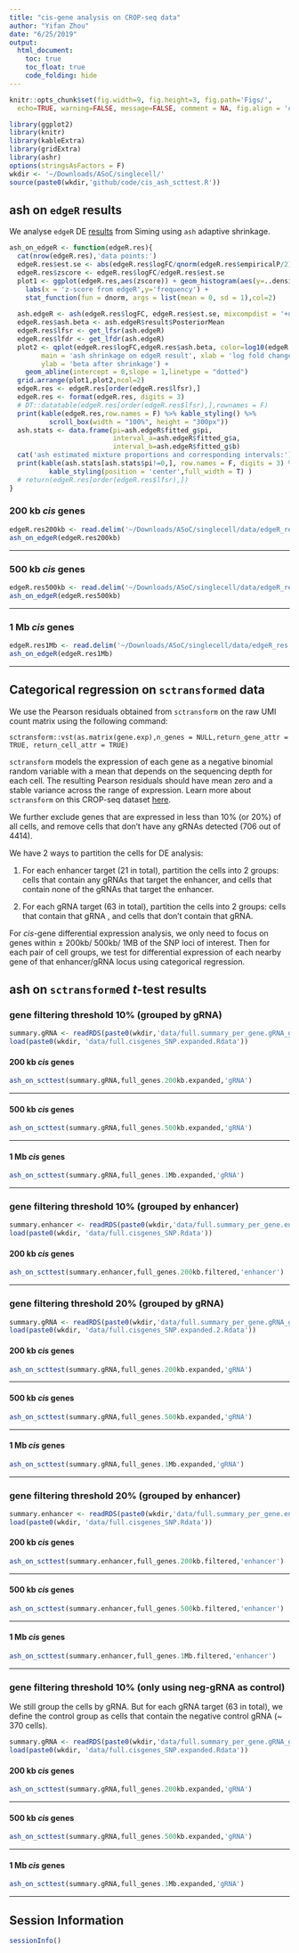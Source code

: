 ```yaml
---
title: "cis-gene analysis on CROP-seq data"
author: "Yifan Zhou"
date: "6/25/2019"
output:   
  html_document:
    toc: true
    toc_float: true
    code_folding: hide
---
```


```r
knitr::opts_chunk$set(fig.width=9, fig.height=3, fig.path='Figs/',
  echo=TRUE, warning=FALSE, message=FALSE, comment = NA, fig.align = 'center')
```

```r
library(ggplot2)
library(knitr)
library(kableExtra)
library(gridExtra)
library(ashr)
options(stringsAsFactors = F)
wkdir <- '~/Downloads/ASoC/singlecell/'
source(paste0(wkdir,'github/code/cis_ash_scttest.R'))
```

## ash on `edgeR` results

We analyse `edgeR` DE [results](https://simingz.github.io/cropseq/enrichment_gRNA-EdgeR-QLF_permutation.html) from Siming using `ash` adaptive shrinkage.

```r
ash_on_edgeR <- function(edgeR.res){
  cat(nrow(edgeR.res),'data points:')
  edgeR.res$est.se <- abs(edgeR.res$logFC/qnorm(edgeR.res$empiricalP/2))
  edgeR.res$zscore <- edgeR.res$logFC/edgeR.res$est.se
  plot1 <- ggplot(edgeR.res,aes(zscore)) + geom_histogram(aes(y=..density..),bins = 20) +
    labs(x = 'z-score from edgeR',y='frequency') + 
    stat_function(fun = dnorm, args = list(mean = 0, sd = 1),col=2)
  
  ash.edgeR <- ash(edgeR.res$logFC, edgeR.res$est.se, mixcompdist = '+uniform')
  edgeR.res$ash.beta <- ash.edgeR$result$PosteriorMean
  edgeR.res$lfsr <- get_lfsr(ash.edgeR)
  edgeR.res$lfdr <- get_lfdr(ash.edgeR)
  plot2 <- qplot(edgeR.res$logFC,edgeR.res$ash.beta, color=log10(edgeR.res$lfsr), 
        main = 'ash shrinkage on edgeR result', xlab = 'log fold change',
        ylab = 'beta after shrinkage') + 
    geom_abline(intercept = 0,slope = 1,linetype = "dotted")
  grid.arrange(plot1,plot2,ncol=2)
  edgeR.res <- edgeR.res[order(edgeR.res$lfsr),]
  edgeR.res <- format(edgeR.res, digits = 3)
  # DT::datatable(edgeR.res[order(edgeR.res$lfsr),],rownames = F)
  print(kable(edgeR.res,row.names = F) %>% kable_styling() %>%
          scroll_box(width = "100%", height = "300px"))
  ash.stats <- data.frame(pi=ash.edgeR$fitted_g$pi, 
                          interval_a=ash.edgeR$fitted_g$a,
                          interval_b=ash.edgeR$fitted_g$b)
  cat('ash estimated mixture proportions and corresponding intervals:')
  print(kable(ash.stats[ash.stats$pi!=0,], row.names = F, digits = 3) %>% 
          kable_styling(position = 'center',full_width = T) )
  # return(edgeR.res[order(edgeR.res$lfsr),])
}
```

### 200 kb _cis_ genes
```r
edgeR.res200kb <- read.delim('~/Downloads/ASoC/singlecell/data/edgeR_res.200kb.txt',header = T,sep = '\t')
ash_on_edgeR(edgeR.res200kb)
```

***

### 500 kb _cis_ genes
```r
edgeR.res500kb <- read.delim('~/Downloads/ASoC/singlecell/data/edgeR_res.500kb.txt',header = T,sep = '\t')
ash_on_edgeR(edgeR.res500kb)
```

***

### 1 Mb _cis_ genes
```r
edgeR.res1Mb <- read.delim('~/Downloads/ASoC/singlecell/data/edgeR_res.1Mb.txt',header = T,sep = '\t')
ash_on_edgeR(edgeR.res1Mb)
```

***

## Categorical regression on `sctransformed` data

We use the Pearson residuals obtained from `sctransform` on the raw UMI count matrix using the following command:
```
sctransform::vst(as.matrix(gene.exp),n_genes = NULL,return_gene_attr = TRUE, return_cell_attr = TRUE)
```

`sctransform` models the expression of each gene as a negative binomial random variable with a mean that depends on  the sequencing depth for each cell. The resulting Pearson residuals should have mean zero and a stable variance across the range of expression. Learn more about `sctransform` on this CROP-seq dataset [here](https://gradonion.github.io/CROP-seq/analysis_sctransform.html).

We further exclude genes that are expressed in less than 10% (or 20%) of all cells, and remove cells that don't have any gRNAs detected (706 out of 4414).

We have 2 ways to partition the cells for DE analysis:

1. For each enhancer target (21 in total), partition the cells into 2 groups: cells that contain any gRNAs that target the enhancer, and cells that contain none of the gRNAs that target the enhancer.

2. For each gRNA target (63 in total), partition the cells into 2 groups: cells that contain that gRNA , and cells that don't contain that gRNA.

For _cis_-gene differential expression analysis, we only need to focus on genes within $\pm$ 200kb/ 500kb/ 1MB of the SNP loci of interest. Then for each pair of cell groups, we test for differential expression of each nearby gene of that enhancer/gRNA locus using categorical regression.

## ash on `sctransform`ed _t_-test results

### gene filtering threshold 10% (grouped by gRNA)
```r
summary.gRNA <- readRDS(paste0(wkdir,'data/full.summary_per_gene.gRNA_grp.rds'))
load(paste0(wkdir, 'data/full.cisgenes_SNP.expanded.Rdata'))
```

#### 200 kb _cis_ genes
```r
ash_on_scttest(summary.gRNA,full_genes.200kb.expanded,'gRNA')
```

***

#### 500 kb _cis_ genes
```r
ash_on_scttest(summary.gRNA,full_genes.500kb.expanded,'gRNA')
```

***

#### 1 Mb _cis_ genes
```r
ash_on_scttest(summary.gRNA,full_genes.1Mb.expanded,'gRNA')
```

***

### gene filtering threshold 10% (grouped by enhancer)
```r
summary.enhancer <- readRDS(paste0(wkdir,'data/full.summary_per_gene.enhancer_grp.rds'))
load(paste0(wkdir, 'data/full.cisgenes_SNP.Rdata'))
```

#### 200 kb _cis_ genes
```r
ash_on_scttest(summary.enhancer,full_genes.200kb.filtered,'enhancer')
```

***

### gene filtering threshold 20% (grouped by gRNA)
```r
summary.gRNA <- readRDS(paste0(wkdir,'data/full.summary_per_gene.gRNA_grp.rds'))
load(paste0(wkdir, 'data/full.cisgenes_SNP.expanded.2.Rdata'))
```

#### 200 kb _cis_ genes
```r
ash_on_scttest(summary.gRNA,full_genes.200kb.expanded,'gRNA')
```

***

#### 500 kb _cis_ genes
```r
ash_on_scttest(summary.gRNA,full_genes.500kb.expanded,'gRNA')
```

***

#### 1 Mb _cis_ genes
```r
ash_on_scttest(summary.gRNA,full_genes.1Mb.expanded,'gRNA')
```

***

### gene filtering threshold 20% (grouped by enhancer)
```r
summary.enhancer <- readRDS(paste0(wkdir,'data/full.summary_per_gene.enhancer_grp.rds'))
load(paste0(wkdir, 'data/full.cisgenes_SNP.Rdata'))
```

#### 200 kb _cis_ genes
```r
ash_on_scttest(summary.enhancer,full_genes.200kb.filtered,'enhancer')
```

***

#### 500 kb _cis_ genes
```r
ash_on_scttest(summary.enhancer,full_genes.500kb.filtered,'enhancer')
```

***

#### 1 Mb _cis_ genes
```r
ash_on_scttest(summary.enhancer,full_genes.1Mb.filtered,'enhancer')
```

***

### gene filtering threshold 10% (only using neg-gRNA as control)

We still group the cells by gRNA. But for each gRNA target (63 in total), we define the control group as cells that contain the negative control gRNA (~ 370 cells).

```r
summary.gRNA <- readRDS(paste0(wkdir,'data/full.summary_per_gene.gRNA_grp.negonly.rds'))
load(paste0(wkdir, 'data/full.cisgenes_SNP.expanded.Rdata'))
```

#### 200 kb _cis_ genes
```r
ash_on_scttest(summary.gRNA,full_genes.200kb.expanded,'gRNA')
```

***

#### 500 kb _cis_ genes
```r
ash_on_scttest(summary.gRNA,full_genes.500kb.expanded,'gRNA')
```

***

#### 1 Mb _cis_ genes
```r
ash_on_scttest(summary.gRNA,full_genes.1Mb.expanded,'gRNA')
```

***

## Session Information
```r
sessionInfo()
```


